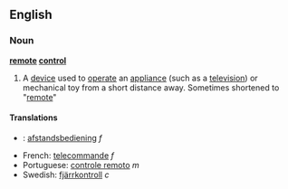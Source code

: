 ==English==
===Noun===
{{wikipedia}}
'''[[remote]] [[control]]'''
# A [[device]] used to [[operate]] an [[appliance]] (such as a [[television]]) or mechanical toy from a short distance away. Sometimes shortened to "[[remote]]"

====Translations====
*{{nl}}: [[afstandsbediening]] ''f''
*French: [[telecommande]] ''f''
*Portuguese: [[controle remoto]] ''m''
*Swedish: [[fjärrkontroll]] ''c''